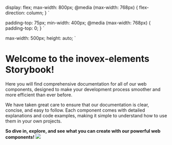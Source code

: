 
  display: flex;
  max-width: 800px;
  @media (max-width: 768px) {
    flex-direction: column;
  }
`

  padding-top: 75px;
  min-width: 400px;
  @media (max-width: 768px) {
    padding-top: 0;
  }
`

  max-width: 500px;
  height: auto;
`

<Meta title="Docs/Welcome"/>

# Welcome to the inovex-elements Storybook!

<Container>
  <TextContainer>
    <p>Here you will find comprehensive documentation for all of our web components, designed to make your development process smoother and more efficient than ever before.</p>
    <p>We have taken great care to ensure that our documentation is clear, concise, and easy to follow. Each component comes with detailed explanations and code examples, making it simple to understand how to use them in your own projects.</p>
    <b>So dive in, explore, and see what you can create with our powerful web components!</b>
  </TextContainer>
  <Image src="welcome.svg"></Image>
</Container>



